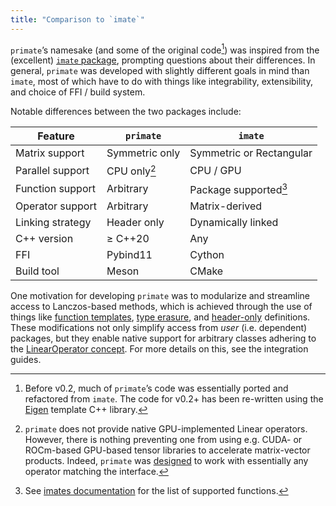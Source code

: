 ```yaml
---
title: "Comparison to `imate`"
---
```


`primate`'s namesake (and some of the original code[^1]) was inspired from the (excellent) [`imate` package](https://github.com/ameli/imate), prompting questions about their differences. In general, `primate` was developed with slightly different goals in mind than `imate`, most of which have to do with things like integrability, extensibility, and choice of FFI / build system.

Notable differences between the two packages include:

| **Feature**      | `primate`             | `imate`                |
|------------------|-----------------------|------------------------|
| Matrix support   | Symmetric only        | Symmetric or Rectangular |
| Parallel support | CPU only[^3]          | CPU / GPU              |
| Function support | Arbitrary             | Package supported[^2]  |
| Operator support | Arbitrary             | Matrix-derived         |
| Linking strategy | Header only           | Dynamically linked     |
| C++ version      | $\geq$ C++20          | Any                    |
| FFI              | Pybind11              | Cython                 |
| Build tool       | Meson                 | CMake                  |

One motivation for developing `primate` was to modularize and streamline access to Lanczos-based methods, which is achieved through the use of things like [function templates](https://en.cppreference.com/w/cpp/language/function_template), [type erasure](https://en.wikipedia.org/wiki/Type_erasure), and [header-only](https://en.wikipedia.org/wiki/Header-only) definitions. 
These modifications not only simplify access from *user* (i.e. dependent) packages, but they enable native support for arbitrary classes adhering to the [LinearOperator concept](advanced/cpp_integration.qmd). For more details on this, see the integration guides. 

[^1]: Before v0.2, much of `primate`'s code was essentially ported and refactored from `imate`. The code for v0.2+ has been re-written using the [Eigen](https://eigen.tuxfamily.org/index.php?title=Main_Page) template C++ library.
[^2]: See [imates documentation](https://ameli.github.io/imate/api.html#functions) for the list of supported functions.
[^3]: `primate` does not provide native GPU-implemented Linear operators. However, there is nothing preventing one from using e.g. CUDA- or ROCm-based GPU-based tensor libraries to accelerate matrix-vector products. Indeed, `primate` was [designed](advanced/cpp_integration.qmd) to work with essentially any operator matching the interface. 

<!-- - `imate` might be convenient for Python users that use Cython, whereas `primate` is convenient for C++ users that use pybind11 -->

```{=html}
<!-- - `imate` supports multiple trace estimation approaches, e.g. decompositional methods. `primate` only supports the SLQ method.  
- `imate` supports both CPU parallelism and GPU parallelism. `primate` only supports CPU parallelism.
- `imate` builds [Cython](https://cython.org/) bindings (w/ [setuptools](https://setuptools.pypa.io/en/latest/index.html)); `primate` builds [pybind11](https://pybind11.readthedocs.io/en/stable/index.html) bindings (w/ [meson](https://meson-python.readthedocs.io/en/latest/#))
- `imate`'s uses traditional runtime-linking shared libraries, wheres `primate`'s external API is header-only ([comparison](https://stackoverflow.com/questions/12671383/benefits-of-header-only-libraries))
- `imate` works with any standard C++ compiler, whereas `primate` requires (some) compiler support for C++20.
- `imate` is optimized for a fixed set of matrix functions, whereas `primate` allows for arbitrary / user-supplied functions
- `imate` requires matrices as input, whereas `primate` allows arbitrary / user-supplied `LinearOperator`'s   
- `imate` works with any standard C++ compiler, whereas `primate` requires C++20 support. -->
```